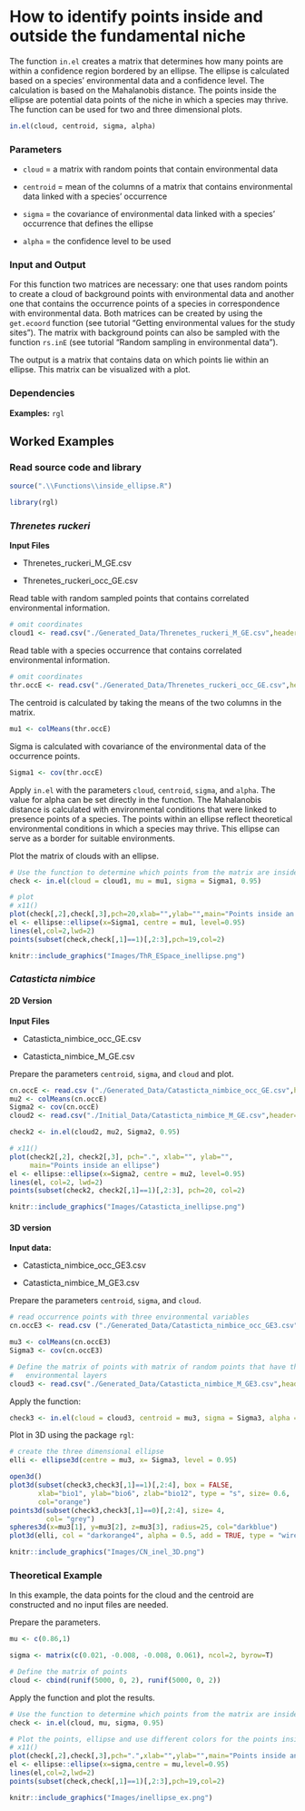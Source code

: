 
# How to identify points inside and outside the fundamental niche


The function `in.el` creates a matrix that determines how many points are within a confidence region bordered by an ellipse. The ellipse is calculated based on a species' environmental data and a confidence level. The calculation is based on the Mahalanobis distance. The points inside the ellipse are potential data points of the niche in which a species may thrive. The function can be used for two and three dimensional plots.
```r
in.el(cloud, centroid, sigma, alpha)
```


### Parameters

- `cloud` = a matrix with random points that contain environmental data

- `centroid` = mean of the columns of a matrix that contains environmental data linked with a species' occurrence

- `sigma` = the covariance of environmental data linked with a species' occurrence that defines the ellipse

- `alpha` = the confidence level to be used


### Input and Output

For this function two matrices are necessary: one that uses random points to create a cloud of background points with environmental data and another one that contains the occurrence points of a species in correspondence with environmental data. Both matrices can be created by using the `get.ecoord` function (see tutorial “Getting environmental values for the study sites”). The matrix with background points can also be sampled with the function `rs.inE` (see tutorial "Random sampling in environmental data").

The output is a matrix that contains data on which points lie within an ellipse. This matrix can be visualized with a plot.


### Dependencies

**Examples:** `rgl`


## Worked Examples

### Read source code and library

```r
source(".\\Functions\\inside_ellipse.R")
```

```r
library(rgl)
```


### *Threnetes ruckeri*


**Input Files**


- Threnetes_ruckeri_M_GE.csv

- Threnetes_ruckeri_occ_GE.csv


Read table with random sampled points that contains correlated environmental information.
```r
# omit coordinates
cloud1 <- read.csv("./Generated_Data/Threnetes_ruckeri_M_GE.csv",header=T)[,-(1:2)]
```


Read table with a species occurrence that contains correlated environmental information.
```r
# omit coordinates
thr.occE <- read.csv("./Generated_Data/Threnetes_ruckeri_occ_GE.csv",header=T)[,-(1:2)]
```


The centroid is calculated by taking the means of the two columns in the matrix.
```r
mu1 <- colMeans(thr.occE)
```


Sigma is calculated with covariance of the environmental data of the occurrence points. 
```r
Sigma1 <- cov(thr.occE)
```


Apply `in.el` with the parameters `cloud`, `centroid`, `sigma`, and `alpha`. The value for alpha can be set directly in the function.
The Mahalanobis distance is calculated with environmental conditions that were linked to presence points of a species. The points within an ellipse reflect theoretical environmental conditions in which a species may thrive. This ellipse can serve as a border for suitable environments. 

Plot the matrix of clouds with an ellipse.
```r
# Use the function to determine which points from the matrix are inside the ellipse
check <- in.el(cloud = cloud1, mu = mu1, sigma = Sigma1, 0.95)
```

```r
# plot
# x11()
plot(check[,2],check[,3],pch=20,xlab="",ylab="",main="Points inside an ellipse")     
el <- ellipse::ellipse(x=Sigma1, centre = mu1, level=0.95)
lines(el,col=2,lwd=2)
points(subset(check,check[,1]==1)[,2:3],pch=19,col=2)
```


<!-- Title of all the figure needs to be changed -->
```r
knitr::include_graphics("Images/ThR_ESpace_inellipse.png")
```



### *Catasticta nimbice*


#### 2D Version


**Input Files**


- Catasticta_nimbice_occ_GE.csv

- Catasticta_nimbice_M_GE.csv


Prepare the parameters  `centroid`, `sigma`, and `cloud` and plot.
```r
cn.occE <- read.csv ("./Generated_Data/Catasticta_nimbice_occ_GE.csv",header=T)[,-(1:2)]
mu2 <- colMeans(cn.occE)
Sigma2 <- cov(cn.occE)
cloud2 <- read.csv("./Initial_Data/Catasticta_nimbice_M_GE.csv",header=T)[,-(1:2)]

check2 <- in.el(cloud2, mu2, Sigma2, 0.95)

# x11()
plot(check2[,2], check2[,3], pch=".", xlab="", ylab="", 
     main="Points inside an ellipse")     
el <- ellipse::ellipse(x=Sigma2, centre = mu2, level=0.95)
lines(el, col=2, lwd=2)
points(subset(check2, check2[,1]==1)[,2:3], pch=20, col=2)
```

```r
knitr::include_graphics("Images/Catasticta_inellipse.png")
```


#### 3D version


**Input data:** 


- Catasticta_nimbice_occ_GE3.csv

- Catasticta_nimbice_M_GE3.csv


Prepare the parameters `centroid`, `sigma`, and `cloud`.
```r
# read occurrence points with three environmental variables
cn.occE3 <- read.csv ("./Generated_Data/Catasticta_nimbice_occ_GE3.csv",header=T)[,-(1:2)]

mu3 <- colMeans(cn.occE3)
Sigma3 <- cov(cn.occE3)

# Define the matrix of points with matrix of random points that have three 
#   environmental layers
cloud3 <- read.csv("./Generated_Data/Catasticta_nimbice_M_GE3.csv",header=T)[,-(1:2)]

```


Apply the function:
```r
check3 <- in.el(cloud = cloud3, centroid = mu3, sigma = Sigma3, alpha = 0.95)
```


Plot in 3D using the package `rgl`:
```r
# create the three dimensional ellipse
elli <- ellipse3d(centre = mu3, x= Sigma3, level = 0.95)

open3d()
plot3d(subset(check3,check3[,1]==1)[,2:4], box = FALSE, 
       xlab="bio1", ylab="bio6", zlab="bio12", type = "s", size= 0.6,
       col="orange")
points3d(subset(check3,check3[,1]==0)[,2:4], size= 4,
         col= "grey")
spheres3d(x=mu3[1], y=mu3[2], z=mu3[3], radius=25, col="darkblue")
plot3d(elli, col = "darkorange4", alpha = 0.5, add = TRUE, type = "wire")
```

```r
knitr::include_graphics("Images/CN_inel_3D.png")
```


### Theoretical Example

In this example, the data points for the cloud and the centroid are constructed and no input files are needed.

Prepare the parameters.
```r
mu <- c(0.86,1)

sigma <- matrix(c(0.021, -0.008, -0.008, 0.061), ncol=2, byrow=T)

# Define the matrix of points
cloud <- cbind(runif(5000, 0, 2), runif(5000, 0, 2))
```


Apply the function and plot the results.
```r
# Use the function to determine which points from the matrix are inside the ellipse
check <- in.el(cloud, mu, sigma, 0.95)

# Plot the points, ellipse and use different colors for the points inside/outside the ellipse
# x11()
plot(check[,2],check[,3],pch=".",xlab="",ylab="",main="Points inside an ellipse")     
el <- ellipse::ellipse(x=sigma,centre = mu,level=0.95)
lines(el,col=2,lwd=2)
points(subset(check,check[,1]==1)[,2:3],pch=19,col=2)
```


```r
knitr::include_graphics("Images/inellipse_ex.png")
```

